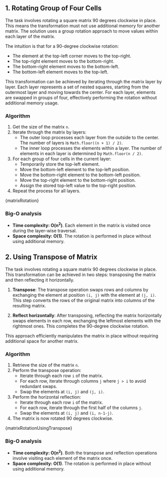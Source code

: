 

## 1. Rotating Group of Four Cells

The task involves rotating a square matrix 90 degrees clockwise in place. This means the transformation must not use additional memory for another matrix. The solution uses a group rotation approach to move values within each layer of the matrix.

The intuition is that for a 90-degree clockwise rotation:

- The element at the top-left corner moves to the top-right.
- The top-right element moves to the bottom-right.
- The bottom-right element moves to the bottom-left.
- The bottom-left element moves to the top-left.

This transformation can be achieved by iterating through the matrix layer by layer. Each layer represents a set of nested squares, starting from the outermost layer and moving towards the center. For each layer, elements are swapped in groups of four, effectively performing the rotation without additional memory usage.

### Algorithm

1. Get the size of the matrix `n`.
2. Iterate through the matrix by layers:
   - The outer loop processes each layer from the outside to the center. The number of layers is `Math.floor((n + 1) / 2)`.
   - The inner loop processes the elements within a layer. The number of elements in each layer is determined by `Math.floor(n / 2)`.
3. For each group of four cells in the current layer:
   - Temporarily store the top-left element.
   - Move the bottom-left element to the top-left position.
   - Move the bottom-right element to the bottom-left position.
   - Move the top-right element to the bottom-right position.
   - Assign the stored top-left value to the top-right position.
4. Repeat the process for all layers.

<MDXCodeBlock>{matrixRotation}</MDXCodeBlock>

### Big-O analysis

- **Time complexity: O(n<sup>2</sup>)**. Each element in the matrix is visited once during the layer-wise traversal.
- **Space complexity: O(1)**. The rotation is performed in place without using additional memory.

## 2. Using Transpose of Matrix

The task involves rotating a square matrix 90 degrees clockwise in place. This transformation can be achieved in two steps: transposing the matrix and then reflecting it horizontally.

1. **Transpose**: The transpose operation swaps rows and columns by exchanging the element at position `(i, j)` with the element at `(j, i)`. This step converts the rows of the original matrix into columns of the resulting matrix.

2. **Reflect horizontally**: After transposing, reflecting the matrix horizontally swaps elements in each row, exchanging the leftmost elements with the rightmost ones. This completes the 90-degree clockwise rotation.

This approach efficiently manipulates the matrix in place without requiring additional space for another matrix.

### Algorithm

1. Retrieve the size of the matrix `n`.
2. Perform the transpose operation:
   - Iterate through each row `i` of the matrix.
   - For each row, iterate through columns `j` where `j > i` to avoid redundant swaps.
   - Swap the elements at `(i, j)` and `(j, i)`.
3. Perform the horizontal reflection:
   - Iterate through each row `i` of the matrix.
   - For each row, iterate through the first half of the columns `j`.
   - Swap the elements at `(i, j)` and `(i, n-1-j)`.
4. The matrix is now rotated 90 degrees clockwise.

<MDXCodeBlock>{matrixRotationUsingTranspose}</MDXCodeBlock>

### Big-O analysis

- **Time complexity: O(n<sup>2</sup>)**. Both the transpose and reflection operations involve visiting each element of the matrix once.
- **Space complexity: O(1)**. The rotation is performed in place without using additional memory.
